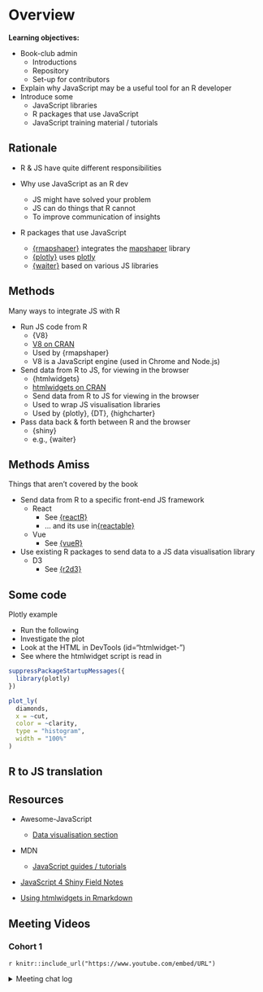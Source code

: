 # Overview

**Learning objectives:**

- Book-club admin
  - Introductions
  - Repository
  - Set-up for contributors

- Explain why JavaScript may be a useful tool for an R developer
- Introduce some
  - JavaScript libraries
  - R packages that use JavaScript
  - JavaScript training material / tutorials

## Rationale

- R & JS have quite different responsibilities

- Why use JavaScript as an R dev
  - JS might have solved your problem
  - JS can do things that R cannot
  - To improve communication of insights

- R packages that use JavaScript
  - [{rmapshaper}](https://github.com/ateucher/rmapshaper) integrates the
  [mapshaper](https://github.com/mbloch/mapshaper/) library
  - [{plotly}](https://github.com/plotly/plotly.R) uses
  [plotly](https://github.com/plotly/plotly.js)
  - [{waiter}](https://github.com/JohnCoene/waiter) based on various JS libraries

## Methods

Many ways to integrate JS with R

- Run JS code from R
  - {V8}
  - [V8 on CRAN](https://cran.r-project.org/web/packages/V8/index.html)
  - Used by {rmapshaper}
  - V8 is a JavaScript engine (used in Chrome and Node.js)

- Send data from R to JS, for viewing in the browser
  - {htmlwidgets}
  - [htmlwidgets on CRAN](https://cran.r-project.org/web/packages/htmlwidgets/index.html)
  - Send data from R to JS for viewing in the browser
  - Used to wrap JS visualisation libraries
  - Used by {plotly}, {DT}, {highcharter}

- Pass data back & forth between R and the browser
  - {shiny}
  - e.g., {waiter}

## Methods Amiss

Things that aren't covered by the book

- Send data from R to a specific front-end JS framework
  - React
    - See [{reactR}](https://cran.r-project.org/web/packages/reactR/index.html)
    - ... and its use in[{reactable}](https://cran.r-project.org/web/packages/reactable/index.html)
  - Vue
    - See [{vueR}](https://vue-r.github.io/vueR/)

- Use existing R packages to send data to a JS data visualisation library
  - D3
    - See [{r2d3}](https://rstudio.github.io/r2d3/)

## Some code

Plotly example

- Run the following
- Investigate the plot
- Look at the HTML in DevTools (id="htmlwidget-<randomstring>")
- See where the htmlwidget script is read in

```r
suppressPackageStartupMessages({
  library(plotly)
})

plot_ly(
  diamonds,
  x = ~cut,
  color = ~clarity,
  type = "histogram",
  width = "100%"
)
```

## R to JS translation

## Resources

- Awesome-JavaScript
  - [Data visualisation section](https://github.com/sorrycc/awesome-javascript#data-visualization)

- MDN
  - [JavaScript guides / tutorials](https://developer.mozilla.org/en-US/docs/Web/JavaScript)

- [JavaScript 4 Shiny Field Notes](https://connect.thinkr.fr/js4shinyfieldnotes/)

- [Using htmlwidgets in Rmarkdown](https://bookdown.org/yihui/rmarkdown/html-widgets.html)

## Meeting Videos

### Cohort 1

`r knitr::include_url("https://www.youtube.com/embed/URL")`

<details>
<summary> Meeting chat log </summary>

```
LOG
```
</details>
